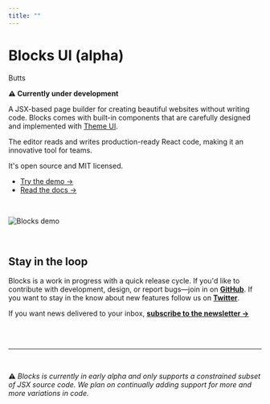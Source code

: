```yaml
---
title: ""
---
```



# Blocks UI (alpha)

<QuoteBasic>
  Butts
</QuoteBasic>

**⚠️ Currently under development**

A JSX-based page builder for creating beautiful websites without writing
code. Blocks comes with built-in components that are carefully designed
and implemented with [Theme UI](https://theme-ui.com).

The editor reads and writes production-ready React code, making it an
innovative tool for teams.

It's open source and MIT licensed.

- [Try the demo &rarr;](/demo)
- [Read the docs &rarr;](/docs)

<br />

![Blocks demo](https://user-images.githubusercontent.com/1424573/69644337-c13a2580-1021-11ea-8c76-379386372db1.gif)

<br />

## Stay in the loop

Blocks is a work in progress with a quick release cycle. If you'd like to contribute
with development, design, or report bugs&mdash;join in on
**[GitHub](https://github.com/blocks)**.
If you want to stay in the know about new features follow us on
**[Twitter](https://twitter.com/blocks_ui)**.

If you want news delivered to your inbox, **[subscribe to the newsletter &rarr;](/newsletter)**

<br /><br />

---

<br />

<p style={{ color: '#444', fontSize: 16 }}>
<b>⚠️</b>
<em style={{ marginLeft: 8 }}>
Blocks is currently in early alpha and only supports a constrained
subset of JSX source code. We plan on continually adding support for
more and more variations in code.
</em>
</p>
